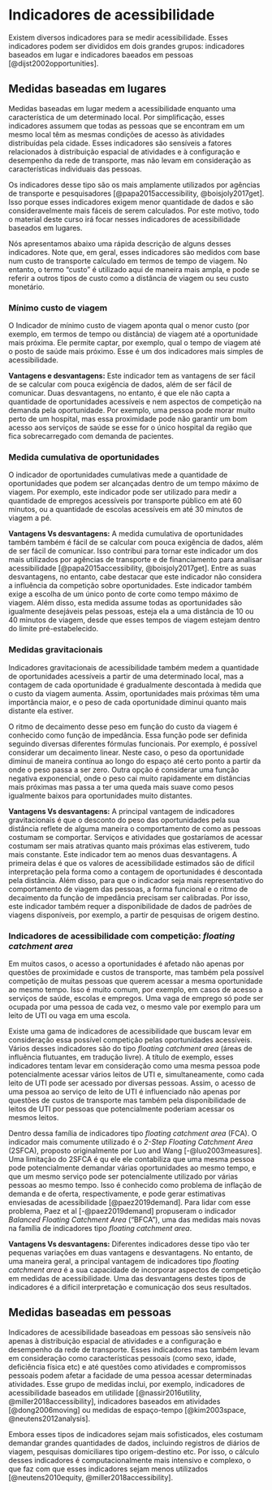 # Indicadores de acessibilidade

Existem diversos indicadores para se medir acessibilidade. Esses indicadores podem ser divididos em dois grandes grupos: indicadores baseados em lugar e indicadores baeados em pessoas
[@dijst2002opportunities].

## Medidas baseadas em lugares

Medidas baseadas em lugar medem a acessibilidade enquanto uma característica de um determinado local. Por simplificação, esses indicadores assumem que todas as pessoas que se encontram em um mesmo local têm as mesmas condições de acesso às atividades distribuídas pela cidade. Esses indicadores são sensíveis a fatores relacionados à distribuição espacial de atividades e à configuração e desempenho da rede de transporte, mas não levam em consideração as características individuais das pessoas.

Os indicadores desse tipo são os mais amplamente utilizados por agências de transporte e pesquisadores [@papa2015accessibility, @boisjoly2017get]. Isso porque esses indicadores exigem menor quantidade de dados e são consideravelmente mais fáceis de serem calculados. Por este motivo, todo o material deste curso irá focar nesses indicadores de acessibilidade baseados em lugares.

Nós apresentamos abaixo uma rápida descrição de alguns desses indicadores. Note que, em geral, esses indicadores são medidos com base num custo de transporte calculado em termos de tempo de viagem. No entanto, o termo “custo” é utilizado aqui de maneira mais ampla, e pode se referir a outros tipos de custo como a distância de viagem ou seu custo monetário.


### Mínimo custo de viagem

O Indicador de mínimo custo de viagem aponta qual o menor custo (por exemplo, em termos de tempo ou distância) de viagem até a oportunidade mais próxima. Ele permite captar, por exemplo, qual o tempo de viagem até o posto de saúde mais próximo. Esse é um dos indicadores mais simples de acessibilidade.

**Vantagens e desvantagens:** Este indicador tem as vantagens de ser fácil de se calcular com pouca exigência de dados, além de ser fácil de comunicar. Duas desvantagens, no entanto, é que ele não capta a quantidade de oportunidades acessíveis e nem aspectos de competição na demanda pela oportunidade. Por exemplo, uma pessoa pode morar muito perto de um hospital, mas essa proximidade pode não garantir um bom acesso aos serviços de saúde se esse for o único hospital da região que fica sobrecarregado com demanda de pacientes.



### Medida cumulativa de oportunidades

O indicador de oportunidades cumulativas mede a quantidade de oportunidades que podem ser alcançadas dentro de um tempo máximo de viagem. Por exemplo, este indicador pode ser utilizado para medir a quantidade de empregos acessíveis por transporte público em até 60 minutos, ou a quantidade de escolas acessíveis em até 30 minutos de viagem a pé.


**Vantagens Vs desvantagens:**  A medida cumulativa de oportunidades também também é fácil de se calcular com pouca exigência de dados, além de ser fácil de comunicar. Isso contribui para tornar este indicador um dos mais utilizados por agências de transporte e de financiamento para analisar acessibilidade [@papa2015accessibility, @boisjoly2017get]. Entre as suas desvantagens, no entanto, cabe destacar que este indicador não considera a influência da competição sobre oportunidades. Este indicador também exige a escolha de um único ponto de corte como tempo máximo de viagem. Além disso, esta medida assume todas as oportunidades são igualmente desejáveis pelas pessoas, esteja ela a uma distância de 10 ou 40 minutos de viagem, desde que esses tempos de viagem estejam dentro do limite pré-estabelecido.

### Medidas gravitacionais

Indicadores gravitacionais de acessibilidade também medem a quantidade de oportunidades acessíveis a partir de uma determinado local, mas a contagem de cada oportunidade é gradualmente descontada à medida que o custo da viagem aumenta. Assim, oportunidades mais próximas têm uma importância maior, e o peso de cada oportunidade diminui quanto mais distante ela estiver. 

O ritmo de decaimento desse peso em função do custo da viagem é conhecido como função de impedância. Essa função pode ser definida seguindo diversas diferentes fórmulas funcionais. Por exemplo, é possível considerar um decaimento linear. Neste caso, o peso da oportunidade diminui de maneira contínua ao longo do espaço até certo ponto a partir da onde o peso passa a ser zero. Outra opção é considerar uma função negativa exponencial, onde o peso cai muito rapidamente em distâncias mais próximas mas passa a ter uma queda mais suave como pesos igualmente baixos para oportunidades muito distantes.

**Vantagens Vs desvantagens:**  A principal vantagem de indicadores gravitacionais é que o desconto do peso das oportunidades pela sua distância reflete de alguma maneira o comportamento de como as pessoas costumam se comportar. Serviços e atividades que gostaríamos de acessar costumam ser mais atrativas quanto mais próximas elas estiverem, tudo mais constante. Este indicador tem ao menos duas desvantagens. A primeira delas é que os valores de acessibilidade estimados são de difícil interpretação pela forma como a contagem de oportunidades é descontada pela distância. Além disso, para que o indicador seja mais representativo do comportamento de viagem das pessoas, a forma funcional e o ritmo de decaimento da função de impedância precisam ser calibradas. Por isso, este indicador também requer a disponibilidade de dados de padrões de viagens disponíveis, por exemplo, a partir de pesquisas de origem destino.

### Indicadores de acessibilidade com competição: *floating catchment area*

Em muitos casos, o acesso a oportunidades é afetado não apenas por questões de proximidade e custos de transporte, mas também pela possível competição de muitas pessoas que querem acessar a mesma oportunidade ao mesmo tempo. Isso é muito comum, por exemplo, em casos de acesso a serviços de saúde, escolas e empregos. Uma vaga de emprego só pode ser ocupada por uma pessoa de cada vez, o mesmo vale por exemplo para um leito de UTI ou vaga em uma escola.

Existe uma gama de indicadores de acessibilidade que buscam levar em consideração essa possível competição pelas oportunidades acessíveis. Vários desses indicadores são do tipo *floating catchment area* (áreas de influência flutuantes, em tradução livre). A título de exemplo, esses indicadores tentam levar em consideração como uma mesma pessoa pode potencialmente acessar vários leitos de UTI e, simultaneamente, como cada leito de UTI pode ser acessado por diversas pessoas. Assim, o acesso de uma pessoa ao serviço de leito de UTI é influenciado não apenas por questões de custos de transporte mas também pela disponibilidade de leitos de UTI por pessoas que potencialmente poderiam acessar os mesmos leitos.

Dentro dessa família de indicadores tipo *floating catchment area* (FCA). O indicador mais comumente utilizado é o *2-Step Floating Catchment Area* (2SFCA), proposto originalmente por Luo and Wang [-@luo2003measures]. Uma limitação do 2SFCA é qu ele ele contabiliza que uma mesma pessoa pode potencialmente demandar várias oportunidades ao mesmo tempo, e que um mesmo serviço pode ser potencialmente utilizado por várias pessoas ao mesmo tempo. Isso é conhecido como problema de inflação de demanda e de oferta, respectivamente, e pode gerar estimativas enviesadas de acessibilidade [@paez2019demand]. Para lidar com esse problema, Paez et al [-@paez2019demand] propuseram o indicador *Balanced Floating Catchment Area* ("BFCA"), uma das medidas mais novas na família de indicadores tipo *floating catchment area*.

**Vantagens Vs desvantagens:**  Diferentes indicadores desse tipo vão ter pequenas variações em duas vantagens e desvantagens. No entanto, de uma maneira geral, a principal vantagem de indicadores tipo *floating catchment area* é a sua capacidade de incorporar aspectos de competição em medidas de acessibilidade. Uma das desvantagens destes tipos de indicadores é a difícil interpretação e comunicação dos seus resultados.

## Medidas baseadas em pessoas

Indicadores de acessibilidade baseadoas em pessoas são sensíveis não apenas à distribuição espacial de atividades e a configuração e desempenho da rede de transporte. Esses indicadores mas também levam em consideração como características pessoais (como sexo, idade, deficiência física etc) e até questões como atividades e compromissos pessoais podem afetar a facidade de uma pessoa acessar determinadas atividades. Esse grupo de medidas inclui, por exemplo, indicadores de acessibilidade baseados em utilidade [@nassir2016utility, @miller2018accessibility], indicadores baseados em atividades [@dong2006moving] ou medidas de espaço-tempo [@kim2003space, @neutens2012analysis].

Embora esses tipos de indicadores sejam mais sofisticados, eles costumam demandar grandes quantidades de dados, incluindo registros de diários de viagem, pesquisas domiciliares tipo origem-destino etc. Por isso, o cálculo desses indicadores é computacionalmente mais intensivo e complexo, o que faz com que esses indicadores sejam menos utilizados [@neutens2010equity, @miller2018accessibility].
